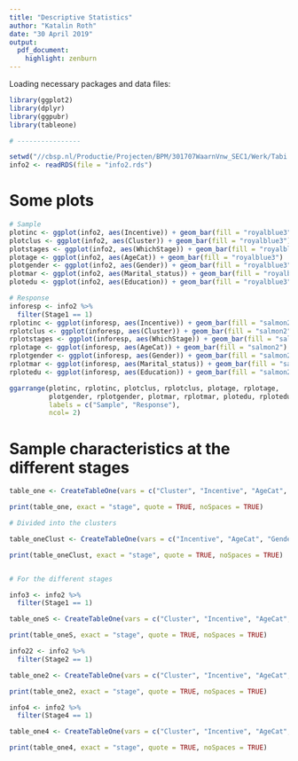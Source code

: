 ```yaml
---
title: "Descriptive Statistics"
author: "Katalin Roth"
date: "30 April 2019"
output:
  pdf_document: 
    highlight: zenburn
---
```


Loading necessary packages and data files:

```r
library(ggplot2)
library(dplyr)
library(ggpubr)
library(tableone)

# ----------------

setwd("//cbsp.nl/Productie/Projecten/BPM/301707WaarnVnw_SEC1/Werk/Tabi Verplaatsingen App/Data/Katie/Thesis/Documents")
info2 <- readRDS(file = "info2.rds")
```

# Some plots

```r
# Sample
plotinc <- ggplot(info2, aes(Incentive)) + geom_bar(fill = "royalblue3")
plotclus <- ggplot(info2, aes(Cluster)) + geom_bar(fill = "royalblue3")
plotstages <- ggplot(info2, aes(WhichStage)) + geom_bar(fill = "royalblue3")
plotage <- ggplot(info2, aes(AgeCat)) + geom_bar(fill = "royalblue3")
plotgender <- ggplot(info2, aes(Gender)) + geom_bar(fill = "royalblue3")
plotmar <- ggplot(info2, aes(Marital_status)) + geom_bar(fill = "royalblue3")
plotedu <- ggplot(info2, aes(Education)) + geom_bar(fill = "royalblue3")

# Response
inforesp <- info2 %>%
  filter(Stage1 == 1)
rplotinc <- ggplot(inforesp, aes(Incentive)) + geom_bar(fill = "salmon2")
rplotclus <- ggplot(inforesp, aes(Cluster)) + geom_bar(fill = "salmon2")
rplotstages <- ggplot(inforesp, aes(WhichStage)) + geom_bar(fill = "salmon2")
rplotage <- ggplot(inforesp, aes(AgeCat)) + geom_bar(fill = "salmon2")
rplotgender <- ggplot(inforesp, aes(Gender)) + geom_bar(fill = "salmon2")
rplotmar <- ggplot(inforesp, aes(Marital_status)) + geom_bar(fill = "salmon2")
rplotedu <- ggplot(inforesp, aes(Education)) + geom_bar(fill = "salmon2")

ggarrange(plotinc, rplotinc, plotclus, rplotclus, plotage, rplotage, 
          plotgender, rplotgender, plotmar, rplotmar, plotedu, rplotedu,
          labels = c("Sample", "Response"),
          ncol= 2)
```


# Sample characteristics at the different stages

```r
table_one <- CreateTableOne(vars = c("Cluster", "Incentive", "AgeCat", "Gender", "Marital_status", "Education", "Driverslicense", "Urbanity", "Origin", "HomeOwner", "IncomeQ"), data = info2)

print(table_one, exact = "stage", quote = TRUE, noSpaces = TRUE)

# Divided into the clusters

table_oneClust <- CreateTableOne(vars = c("Incentive", "AgeCat", "Gender", "Marital_status", "Education", "Driverslicense", "Urbanity", "Origin", "HomeOwner", "IncomeQ"), strata = "Cluster", test = FALSE, data = info2)

print(table_oneClust, exact = "stage", quote = TRUE, noSpaces = TRUE)


# For the different stages

info3 <- info2 %>%
  filter(Stage1 == 1)

table_oneS <- CreateTableOne(vars = c("Cluster", "Incentive", "AgeCat", "Gender", "Marital_status", "Education", "Driverslicense", "Urbanity", "Origin", "HomeOwner", "IncomeQ"), data = info3)

print(table_oneS, exact = "stage", quote = TRUE, noSpaces = TRUE)

info22 <- info2 %>%
  filter(Stage2 == 1)

table_one2 <- CreateTableOne(vars = c("Cluster", "Incentive", "AgeCat", "Gender", "Marital_status", "Education", "Driverslicense", "Urbanity", "Origin", "HomeOwner", "IncomeQ"), data = info22)

print(table_one2, exact = "stage", quote = TRUE, noSpaces = TRUE)

info4 <- info2 %>%
  filter(Stage4 == 1)

table_one4 <- CreateTableOne(vars = c("Cluster", "Incentive", "AgeCat", "Gender", "Marital_status", "Education", "Driverslicense", "Urbanity", "Origin", "HomeOwner", "IncomeQ"), data = info4)

print(table_one4, exact = "stage", quote = TRUE, noSpaces = TRUE)

```
